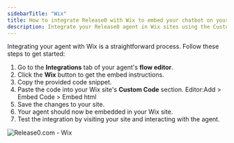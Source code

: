 ```yaml
---
sidebarTitle: "Wix"
title: How to integrate Release0 with Wix to embed your chatbot on your website easily
description: Integrate your Release0 agent in Wix sites using the Custom Code section. This guide provides step-by-step instructions to add your agent to Wix pages, allowing you to enhance customer interactions and support.
---
```

Integrating your agent with Wix is a straightforward process. Follow these steps to get started:
1. Go to the **Integrations** tab of your agent's **flow editor**.
2. Click the **Wix** button to get the embed instructions.
3. Copy the provided code snippet.
4. Paste the code into your Wix site's **Custom Code** section. Editor:Add > Embed Code > Embed html
5. Save the changes to your site.
6. Your agent should now be embedded in your Wix site.
7. Test the integration by visiting your site and interacting with the agent.

<Frame style={{ maxWidth: '400px' }}>
  <img src="/images/integrations/wix-integration.png" alt="Release0.com - Wix" />
</Frame>
